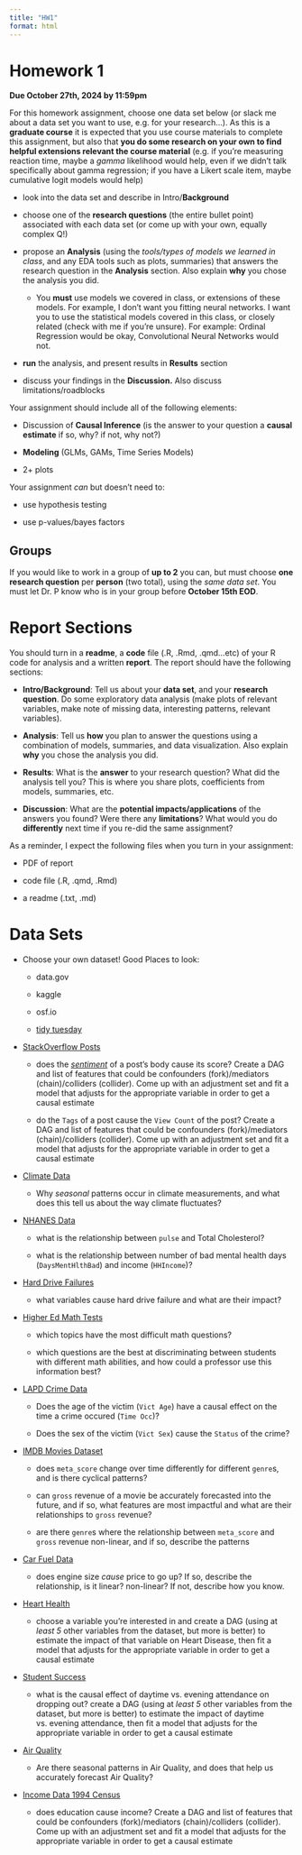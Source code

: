 ```yaml
---
title: "HW1"
format: html
---
```


# Homework 1

**Due October 27th, 2024 by 11:59pm**

For this homework assignment, choose one data set below (or slack me about a data set you want to use, e.g. for your research...). As this is a **graduate course** it is expected that you use course materials to complete this assignment, but also that **you do some research on your own to find helpful extensions relevant the course material** (e.g. if you're measuring reaction time, maybe a *gamma* likelihood would help, even if we didn't talk specifically about gamma regression; if you have a Likert scale item, maybe cumulative logit models would help)

-   look into the data set and describe in Intro/**Background**

-   choose one of the **research questions** (the entire bullet point) associated with each data set (or come up with your own, equally complex Q!)

-   propose an **Analysis** (using the *tools/types of models we learned in class*, and any EDA tools such as plots, summaries) that answers the research question in the **Analysis** section. Also explain **why** you chose the analysis you did.

    -   You **must** use models we covered in class, or extensions of these models. For example, I don't want you fitting neural networks. I want you to use the statistical models covered in this class, or closely related (check with me if you're unsure). For example: Ordinal Regression would be okay, Convolutional Neural Networks would not.

-   **run** the analysis, and present results in **Results** section

-   discuss your findings in the **Discussion.** Also discuss limitations/roadblocks

Your assignment should include all of the following elements:

-   Discussion of **Causal Inference** (is the answer to your question a **causal estimate** if so, why? if not, why not?)

-   **Modeling** (GLMs, GAMs, Time Series Models)

-   2+ plots

Your assignment *can* but doesn't need to:

-   use hypothesis testing

-   use p-values/bayes factors

## Groups

If you would like to work in a group of **up to 2** you can, but must choose **one research question** per **person** (two total), using the *same data set*. You must let Dr. P know who is in your group before **October 15th EOD**.

# Report Sections

You should turn in a **readme**, a **code** file (.R, .Rmd, .qmd...etc) of your R code for analysis and a written **report**. The report should have the following sections:

-   **Intro/Background**: Tell us about your **data set**, and your **research question**. Do some exploratory data analysis (make plots of relevant variables, make note of missing data, interesting patterns, relevant variables).

-   **Analysis**: Tell us **how** you plan to answer the questions using a combination of models, summaries, and data visualization. Also explain **why** you chose the analysis you did.

-   **Results**: What is the **answer** to your research question? What did the analysis tell you? This is where you share plots, coefficients from models, summaries, etc.

-   **Discussion**: What are the **potential impacts/applications** of the answers you found? Were there any **limitations**? What would you do **differently** next time if you re-did the same assignment?

As a reminder, I expect the following files when you turn in your assignment:

-   PDF of report

-   code file (.R, .qmd, .Rmd)

-   a readme (.txt, .md)

# Data Sets

-   Choose your own dataset! Good Places to look:

    -   data.gov

    -   kaggle

    -   osf.io

    -   [tidy tuesday](https://github.com/rfordatascience/tidytuesday/tree/master/data)

-   [StackOverflow Posts](https://huggingface.co/datasets/mikex86/stackoverflow-posts)

    -   does the [*sentiment*](https://www.tidytextmining.com/sentiment) of a post's body cause its score? Create a DAG and list of features that could be confounders (fork)/mediators (chain)/colliders (collider). Come up with an adjustment set and fit a model that adjusts for the appropriate variable in order to get a causal estimate

    -   do the `Tags` of a post cause the `View Count` of the post? Create a DAG and list of features that could be confounders (fork)/mediators (chain)/colliders (collider). Come up with an adjustment set and fit a model that adjusts for the appropriate variable in order to get a causal estimate

-   [Climate Data](https://berkeleyearth.org/data/)

    -   Why *seasonal* patterns occur in climate measurements, and what does this tell us about the way climate fluctuates?

-   [NHANES Data](https://cran.r-project.org/web/packages/NHANES/NHANES.pdf)

    -   what is the relationship between `pulse` and Total Cholesterol?

    -   what is the relationship between number of bad mental health days (`DaysMentHlthBad`) and income (`HHIncome`)?

-   [Hard Drive Failures](https://www.backblaze.com/blog/backblaze-drive-stats-for-q2-2024/)

    -   what variables cause hard drive failure and what are their impact?

-   [Higher Ed Math Tests](https://archive.ics.uci.edu/dataset/1031/dataset+for+assessing+mathematics+learning+in+higher+education)

    -   which topics have the most difficult math questions?

    -   which questions are the best at discriminating between students with different math abilities, and how could a professor use this information best?

-   [LAPD Crime Data](https://catalog.data.gov/dataset/crime-data-from-2020-to-present)

    -   Does the age of the victim (`Vict Age`) have a causal effect on the time a crime occured (`Time Occ`)?

    -   Does the sex of the victim (`Vict Sex`) cause the `Status` of the crime?

-   [IMDB Movies Dataset](https://www.kaggle.com/datasets/harshitshankhdhar/imdb-dataset-of-top-1000-movies-and-tv-shows)

    -   does `meta_score` change over time differently for different `genre`s, and is there cyclical patterns?

    -   can `gross` revenue of a movie be accurately forecasted into the future, and if so, what features are most impactful and what are their relationships to `gross` revenue?

    -   are there `genre`s where the relationship between `meta_score` and `gross` revenue non-linear, and if so, describe the patterns

-   [Car Fuel Data](https://archive.ics.uci.edu/dataset/10/automobile)

    -   does engine size *cause* price to go up? If so, describe the relationship, is it linear? non-linear? If not, describe how you know.

-   [Heart Health](https://archive.ics.uci.edu/dataset/45/heart+disease)

    -   choose a variable you're interested in and create a DAG (using at *least 5* other variables from the dataset, but more is better) to estimate the impact of that variable on Heart Disease, then fit a model that adjusts for the appropriate variable in order to get a causal estimate

-   [Student Success](https://archive.ics.uci.edu/dataset/697/predict+students+dropout+and+academic+success)

    -   what is the causal effect of daytime vs. evening attendance on dropping out? create a DAG (using at *least 5* other variables from the dataset, but more is better) to estimate the impact of daytime vs. evening attendance, then fit a model that adjusts for the appropriate variable in order to get a causal estimate

-   [Air Quality](https://archive.ics.uci.edu/dataset/360/air+quality)

    -   Are there seasonal patterns in Air Quality, and does that help us accurately forecast Air Quality?

-   [Income Data 1994 Census](https://archive.ics.uci.edu/dataset/20/census+income)

    -   does education cause income? Create a DAG and list of features that could be confounders (fork)/mediators (chain)/colliders (collider). Come up with an adjustment set and fit a model that adjusts for the appropriate variable in order to get a causal estimate

